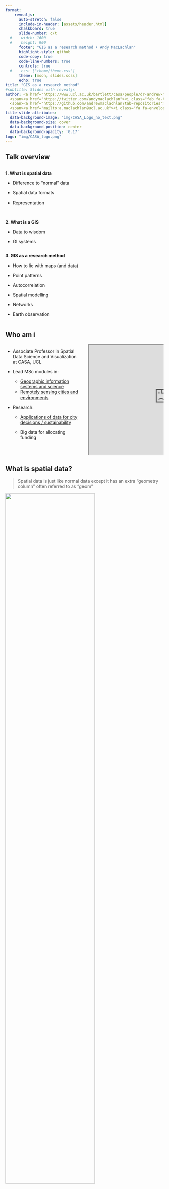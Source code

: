 ```yaml
---
format: 
    revealjs:
      auto-stretch: false
      include-in-header: [assets/header.html]
      chalkboard: true
      slide-number: c/t
  #    width: 1600
  #    height: 900
      footer: "GIS as a research method • Andy MacLachlan"
      highlight-style: github
      code-copy: true
      code-line-numbers: true
      controls: true
  #    css: ["theme/theme.css"]
      theme: [moon, slides.scss]
      echo: true
title: "GIS as a research method"
#subtitle: Slides with revealjs
author: <a href="https://www.ucl.ac.uk/bartlett/casa/people/dr-andrew-maclachlan">Andy MacLachlan</a><br> The Barlett Centre for Advanced Spatial Analysis, UCL <link rel="stylesheet" href="https://cdnjs.cloudflare.com/ajax/libs/font-awesome/5.15.3/css/all.min.css" integrity="sha512-iBBXm8fW90+nuLcSKlbmrPcLa0OT92xO1BIsZ+ywDWZCvqsWgccV3gFoRBv0z+8dLJgyAHIhR35VZc2oM/gI1w==" crossorigin="anonymous" referrerpolicy="no-referrer" /><div class="container">
  <span><a href="https://twitter.com/andymaclachlan"><i class="fab fa-twitter"></i> andymaclachlan</a></span><br><br>
  <span><a href="https://github.com/andrewmaclachlan?tab=repositories"><i class="fab fa-github"></i> andrewmaclachlan</a></span> <br><br>
  <span><a href="mailto:a.maclachlan@ucl.ac.uk"><i class="fa fa-envelope"></i> a.maclachlan@ucl.ac.uk</a></span>
title-slide-attributes:
  data-background-image: "img/CASA_Logo_no_text.png"
  data-background-size: cover
  data-background-position: center
  data-background-opacity: '0.17'
logo: "img/CASA_logo.png"
---
```


## Talk overview

::: {.column width="49%"}
**1. What is spatial data**

-   Difference to "normal" data

-   Spatial data formats

-   Representation

<br/>

**2. What is a GIS**

-   Data to wisdom

-   GI systems
:::

::: {.column width="49%"}
**3. GIS as a research method**

-   How to lie with maps (and data)

-   Point patterns

-   Autocorrelation

-   Spatial modelling

-   Networks

-   Earth observation
:::

## Who am i

::: columns
::: {.column width="50%"}
-   Associate Professor in Spatial Data Science and Visualization at CASA, UCL

-   Lead MSc modules in:

    -   [Geographic information systems and science](https://andrewmaclachlan.github.io/CASA0005repo/)
    -   [Remotely sensing cities and environments](https://andrewmaclachlan.github.io/CASA0023/)

-   Research:

    -   [Applications of data for city decisions / sustainability](https://scholar.google.co.uk/citations?user=wLrJwyQAAAAJ&hl=en&oi=sra)

    -   Big data for allocating funding
:::

::: {.column width="50%"}
```{=html}
<center><iframe width="500" height="350" src="https://andrewmaclachlan.github.io/CASA0023/" title="Quarto Documentation"></iframe></center>
```
:::
:::

## What is spatial data?

> Spatial data is just like normal data except it has an extra "geometry column" often referred to as "geom"

![](img/geometry_col.png){fig-align="center" width="75%"}

## Spatial data

::: {.column width="49%"}
Spatial data is typically an empty shape or object:

-   Grid cells / hexagons
-   Polygons
-   Lines
-   Points (e.g. restaurants)

</br>

The magic happens when we join non spatial data to spatial data
:::

::: {.column width="49%"}
![](img/spatial_data.png){fig-align="center" width="75%"}

![](img/spatial_data_2.png){fig-align="center" width="75%"}
:::

## If someone gives you some (spatial) data, what is the first thing you might ... {.center}

e.g. here is an excel file that has data on:

-   BMI
-   steps taken per day
-   location

## Plot it!

::: {.column width="49%"}
"While we teach our students the benefits of visualization, answering the specific hypothesis-driven questions did not require plotting the data. We found that very often, the students driven by specific hypotheses skipped this simple step towards a broader exploration of the data. In fact, overall, **students without a specific hypothesis were almost five times more likely to discover the gorilla when analyzing this dataset"**
:::

::: {.column width="49%"}
![](img/gorilla.png){fig-align="center" width="100%"} Yanai and Lercher (2020)
:::

## Types of spatial data: raster ('grid') Vs vector

![](img/happy_valley.jpg){fig-align="center" width="40%"}

## 

::: {.column width="49%"}
### Vector

![](img/vector_casa.png){fig-align="center" width="45%"}
:::

::: {.column width="49%"}
### Raster

![](img/raster_dubai){fig-align="center" width="45%"}
:::

## Features - vector data

Each column also has a data type

-   Text
-   Numeric?

![](img/vector_attribute.png){fig-align="center" width="40%"}

## Representing the World

::: columns
::: {.column width="49%"}
-   The earth is a 3D sphere (well, almost). It's wider than it is tall
-   In order to locate a point on the surface of a sphere, we need a set of coordinates
-   Coordinates will tell us how near to the top or bottom of the sphere we are, or how far around
-   But where do we start?
:::

::: {.column width="49%"}
![](img/3d_globe.jpg){fig-align="center" width="548"}
:::
:::

## Representing the World

::: columns
::: {.column width="49%"}
**Geographic Coordinate Reference System**

-   treats the globe as if it was a sphere divided into 360 equal parts called degrees

<br/>

**Projected Coordinate Reference System**

-   flat, two-dimensional plane (through projecting a spheroid onto a 2D surface) giving it constant lengths, angles and areas
:::

::: {.column width="49%"}
![](img/globe.png){fig-align="center" width="283"}

![Coordiante reference systems](img/projected.png){fig-align="center" width="274"}
:::
:::

## Representing the World

### What is wrong with this map?

![](img/mercator.jpg){fig-align="center" width="60%"}

## Can you make an accurate map
<br/>

<p align="center">

<iframe width="800" height="550" src="https://www.youtube.com/embed/8I_VpC6IuJs?si=TllX-Lak_RMM_D58" title="YouTube video player" frameborder="0" allow="accelerometer; autoplay; clipboard-write; encrypted-media; gyroscope; picture-in-picture; web-share" allowfullscreen>

</iframe>

</p>

## Representing the World

::: {.column width="49%"}
**Mercator:**

-   European imperialist attitude
-   Size = POWER, ethnic bias
-   Are you a sailor?

**Gall-Peters projection:**

-   Right size of countries

**South UP?**

-   Top = important
-   First known map 1154 Arab geographer Muhammad al-Idrisi

:::

::: {.column width="49%"}
![](img/gall-peters.jpg){fig-align="center" width="80%"}

![](img/Muhammad_al-Idrisi.jpg){fig-align="center" width="80%"}
:::

## 

![](img/flat_earth.png){fig-align="center" width="75%"}

## What is a GIS

We need to separate Geographic Information / Spatial Data SCIENCE from the tools we use to carry it out:

</br>

GI / SD Science is facilitated by the information systems (technologies -- hardware, software + human interaction) we use to:

-   Store (input)
-   Manipulate / Process
-   Distribute
-   Analyse
-   Retrieve (output)
-   Data / Information

## We do GI Science on the GI Systems {.center}

## Data vs information

![](img/data_wisdom.png){fig-align="center" width="80%"}

## The Canada GIS

Developed by Roger Tomlinson at UCL in 1970s

![](img/canada_GIS.png){fig-align="center" width="100%"}

## ESRI

-   From 1982, ESRI cornered the GIS market in terms of data storage, tools for Query /Processing / Manipulation / Analysis and Display / Visualisation

-   The Graphical User Interface -- GUI -- allowed non-specialists to carry out GI Science for the first time

![](img/ESRI.png){fig-align="center" width="70%"}

## QGIS (Quantum GIS)

::: {.column width="49%"}
-   Under development since 2002
-   Free & Open Source -- everything is on github!
-   Probably best GUI GIS aside from Arc
-   Connects to PostGIS database very effectively
-   Slick maps with nice default features
-   Large library of plugins for analysis
:::

::: {.column width="49%"}
![](img/QGIS){fig-align="center" width="100%"}
:::

## Programming + GIS

> "Everyone does need to learn to code. It is no longer sufficient for a GI Scientists to just work with a standard GIS interface: menus, buttons and black boxes. " Brunsdon and Comber (2020)

Comparison of 4 GWR approaches all produced the same result except the method in ArcGIS from ESRI who didn't reveal the code.

## R + Pthyon

::: {.column width="49%"}
-   Data management/ storage facilitated through connection to a range of file formats (almost any you can think of)

-   Plus a huge host of software packages for reading, writing and converting data held within these files into a format R can handle
:::

::: {.column width="49%"}
![](img/R_GIS.png){fig-align="center" width="80%"}
:::

## R + Pthyon

![](img/rayshader.png){fig-align="center" width="90%"}

## How to lie/ manipulate maps and outcomes {.center}

## What is wrong with this?

![](img/election.png){fig-align="center" width="70%"}



## What is wrong with this?

![](img/trump_result.jpg){fig-align="center" width="50%"}

## Issues

-   Polygon size does not equal population
-   Did all the people in each county vote for 1 party? NO.

Electoral college

-   Each state gets three votes
-   Remaining divided by population
-   BONUS to smaller states
-   1 vote in Wyoming = 193,000 people
-   1 vote in California = over 700,000 people

**Democrats got more votes, but lost**

## A people based map?

![](img/trump_cartogram.png){fig-align="center" width="75%"}



## Who has made our *boundary* data? {.center}

## Who has ~~made~~ manipulated our *boundary* data? {.center}

## Who has made our *boundary* data?

#### Redlining

::: columns
::: {.column width="49%"}
-   1930s -- American Home Owner's Loan Corporation -- prevent missed payments...residential security maps **based on race**
    -   People abandon areas
    -   Can't refinance
    -   Less property tax for services
    -   Social equity issues remain
    -   1968 Fair Housing Act
:::

::: {.column width="49%"}
[![Los Angeles Redlining](img/LA_redline.png)](https://dsl.richmond.edu/panorama/redlining/#loc=5/39.1/-94.58&text=downloads)
:::
:::

## Who has made our *boundary* data?

#### Gerrymandering

::: columns
::: {.column width="49%"}
Every 10 years electoral districts are re-drawn "redistricting"-- Thomas Hofeller (republican) = **PACK and CRACK**

-   PACK = put all the democrat voters in 1 district
-   CRACK = sprinkle them out so they never have majority
:::

::: {.column width="49%"}
[![Gerrymandering](img/gerrymandering.png){fig-align="center" width="254"}](https://en.wikipedia.org/wiki/Gerrymandering)
:::
:::

## 

![](img/tom_hofeller.jpg){fig-align="center" width="359"}

> "Redistricting is democracy at work" - Tom Hofeller

![](img/hofeller_files.png){fig-align="center" width="335"}

## 

![](img/district12.png){fig-align="center"}



## Urban systems science {auto-animate="true"}

## Urban systems science {auto-animate="true"}

<br/> <br/>

**Urban Systems**: Cities \[or functions within cities\] that can be considered linked together \[there is a relationship between them\]

::: {style="font-size: 150%;"}
::: center-xy
**+**
:::
:::

## Urban systems science {auto-animate="true"}

<br/> <br/>

**Urban Systems**: Cities \[or functions within cities\] that can be considered linked together \[there is a relationship between them\]

::: {style="font-size: 150%;"}
::: center-xy
**+**
:::
:::

<br/> <br/>

**Urban Science**: Urban issues and problems

## Urban systems science {auto-animate="true"}

<br/> <br/>

**Urban Systems**: Cities \[or functions within cities\] that can be considered linked together \[there is a relationship between them\]

::: {style="font-size: 150%;"}
::: center-xy
**+**
:::
:::

<br/> <br/>

**Urban Science**: Urban issues and problems

::: {style="font-size: 150%;"}
::: center-xy
**=**
:::
:::

<br/> <br/>

**Smart Cities**: networks and services are made more efficient with the use of digital solutions for the benefit of its inhabitants and business.

::: {style="font-size: 60%;"}
Source: [Smart Cities, European Comission](https://commission.europa.eu/eu-regional-and-urban-development/topics/cities-and-urban-development/city-initiatives/smart-cities_en)
:::

## How smart are cities?

<br/>

<p align="center">

<iframe width="800" height="550" src="https://www.youtube.com/embed/k5eL_al_m7Q?start=3" title="YouTube video player" frameborder="0" allow="accelerometer; autoplay; clipboard-write; encrypted-media; gyroscope; picture-in-picture; web-share" allowfullscreen>

</iframe>

</p>

## GIS applications

GIS can be applied to any field as long as there is some spatial data:

* Health

* Agriculture 

* Sustainability 

* Forestry...

* Participatory GIS

* Monitoring (social, economic, resource) changes

* Environmental management / environmental impact assessments 
  * e.g. wind turbine? 
  


## Vague concepts?

What is a forest? Conceptual vagueness of geographic concepts. 
Bennett(2001) 


![](img/ABS.png){fig-align="center" width="50%"}

##

![](img/USA.png){fig-align="center" width="50%"}

## Problematic 

![](img/development_goals.png){fig-align="center" width="50%"}

## GIS methods let us answer the question "where" is my phenomona occuring and is it random or related to another variable {.center}

## Point / continuous data

### Questions we can ask / set

</br>

#### Points


Are these points distributed in a random way or is there some sort of pattern (uniform or clustered)?

>  We should expect randomness but randomness conforms to known probability distributions

</br>


#### Spatially continuous observations (e.g. values of polygons)

How (dis)similar are our values assigned to geographic units across geographic space

## What patterns show

![](img/cholera.png){fig-align="center" width="55%"}


::: {style="font-size: 60%;"}
Something in the water: the mythology of Snow’s map of cholera. Source:[Kenneth Field](https://www.esri.com/arcgis-blog/products/arcgis-pro/mapping/something-in-the-water-the-mythology-of-snows-map-of-cholera/)
:::

## Spatial Epidemiology: Lung Cancer

::: {.column width="49%"}

![](img/Gatrell.png){fig-align="center" width="100%"}
:::

::: {.column width="49%"}


* Similar methods that we will use today - incidences of lung cancer relative to the physical envrionment - are they clustered and where?...leads to why
* are the locations of lung cancer similar?
* Does the incinerator have any influence ?

:::

## Spatial Epidemiology: Mortality

* Similar values might suggest there is something more going on
* Some sort of spatial influence
* Note the difference between spatially continuous and point data

![](img/Lorant.png){fig-align="center" width="55%"}

## Quantifying Spatial Patterns


What is fixed?


::: {.column width="49%"}

**Point Pattern Analysis**

* Properties are fixed (e.g. binary - present or not)
* Discrete objects - present or not, binary, yes or no.
* Examples: fly tipping, stop and search, blue plaques, pharmacies 

Properties fixed, but **space (location - x,y)** can vary
:::

::: {.column width="49%"}

**Spatial Autocorrelation**

* Space (e.g. the location of the spatial units - wards, boroughs etc) is fixed
* The values of the spatial units vary
* Where the values are similar we say they exhibit Spatial Autocorrelation 

Space is fixed, but **properties (values)** can vary
:::

## Examples

* Question: Are the points clustered or are they random?

* If we identify clusters what are the socio-economic characteristics ?

![](img/pharmacies.png){fig-align="center" width="60%"}

## Examples

* Question: Are the values similar between certain wards?

![](img/average_GCSE.png){fig-align="center" width="70%"}

## Spatial modelling

What are the factors that might lead to variation in Average GCSE point scores across the city?


![](img/GCSE_absence.png){fig-align="center" width="60%"}


## Spatial modelling

What are the factors that might lead to variation in Average GCSE point scores across the city?

::: {.column width="49%"}

* Dependent variable labelled y
* Residuals are the dots not on line 
* $y_i = \beta_0 + \beta_1x_i + \epsilon_i$

* $\beta_0$ is the intercept (the value of $y$ when $x = 0$ - somewhere around 370 on the graph above); 


:::

::: {.column width="49%"}
  

* $\beta_1$ is sometimes referred to as the 'slope' parameter and is simply the change in the value of $y$ for a 1 unit change in the value of $x$ (the slope of the blue line) - around -40.

* $\epsilon_i$ is a random error term sums 0 - add all of the vertical differences between the blue line and all of the residuals

:::

## Spatial regression

* Here we haven't accounted for the influence of a neighbour...

* In our model the residuals (observed-predicted) should show no pattern (or autocorrleation)...in other words they should be random!


![](img/model_errors.png){fig-align="center" width="50%"}

## Spatial regression

At this point we have several options...

**Global - single regression models**

1. lag model - we can include the value of neighboring GCSE values in the model

2. error model - we treat the errors as a nuisance but we must account for them.

**Local model**

3. Geographically weighted regression - we do lots of local regression models and get coefficients that vary over the study area.

4. Machine Learning versions = geographically weighted random forests...

## Networks / location allocation 

You are in charge of a supermarket chain and you want to open a new store

You work for a delivery company and want to locate a warehouse

In the event of an emergency call, where is the nearest fire station / ambulance / police car?

![](img/location_allocation.png){fig-align="center" width="40%"}

## Networks / location allocation 

Inputs:

* Street network (info on roads, speeds, turn restrictions)
  * Open Street Map (free, Volunteered Geographic Information data)
  * Ordnance Survey Master Map (UK national mapping agency)

* Demand points
  * Often where people live (e.g. houses or census data)

* Facilities 
  * The resource (e.g. fire station, hospital)
  
## Solver type...

What are you solving for?

* Minimize Impedance:  locate warehouses, because it can reduce the overall transportation costs of delivering goods to outlets

* Maximize Coverage: fire stations - must arrive to demand point within response time

* Maximize Capacitated Coverage: hospitals - serve demand without going over capacity

## Great...however...

food deserts’ where people are likely to pay a higher cost for their weekly food shopping and have to shop in more expensive small convenience stores with a limited stock of good value fresh products.

![](img/access_to_groceries.png){fig-align="center" width="65%"}

::: {style="font-size: 60%;"}
The E-food Desert Index (EFDI) is a composite index which measures accessibility to groceries. Source:[Trust for London](https://trustforlondon.org.uk/data/e-food-desert-index/)
:::

## More poweful analysis 

Instead of just using the network we can now combine public transport, elevation, use timetables and set parameters such as maximum waiting time using **R5R**


![](img/londonse-kings-cross-hex.png){fig-align="center" width="50%"}

::: {style="font-size: 60%;"}
R5R example. Source:[Duncan Smith](https://citygeographics.org/r5r-workshop/)
:::

## Cost distance analysis

Not all countries (e.g. developing countries) will have data on transport, networks and facilities.

**Question:** The World Bank wanted to determine how many people in rural Tanzania had access to a water point within 30 minutes. 

Data:

* Landcover from Global Human Settlement
* Water points from World Bank
* Friction surface from Malaria Atlas (the cost to travel across the cell)
* 100m population data from World Pop
* Tanzania outline from GADM 

## Cost distance analysis

::: {.column width="49%"}

![](img/cell_WP.png){fig-align="center" width="100%"}

:::

::: {.column width="49%"}

![](img/LGA_WP.png){fig-align="center" width="75%"}
:::


## Earth Observation 1

::: {.column width="49%"}

* Leonardo Brito became chief of police at the Police Specialized in Crimes Against the Environment (DEMA) in Brazil’s Amapá stated, he noticed that the department hardly ever investigated environmental crimes

* 2 employees, two vehicles, a boat and a drone, which collects only 20 minutes of footage at a time, to patrol an area of forest the size of Nepal.

:::

::: {.column width="49%"}

![](img/Environmental-chief-police-Dema-Amapá-Leonardo-Brito.-Image-by-Dema-AP-1.jpg){fig-align="center" width="381"}

::: 

## Earth Observation 1

> Brito said that since they starting using the app, Amapá’s environmental police have been able to detect 5,000 areas of deforestation in the state, both legal and illegal. He adds that every day he sees new locations to add to the ever-growing list.




**Trying to clear small patches to avoid detection!**


![](img/drone02.png){fig-align="center" width="381"}


## Earth Observation 2


#### Fremantle Woolstore, Western Australia

::: columns
::: {.column width="49%"}
![](img/woolstore.png){fig-align="center" width="381"}

![](img/woolstore_2.png){fig-align="center" width="385"}
:::

::: {.column width="49%"}
![](img/woolstore_3.png){fig-align="center" width="399"}
:::
:::

## An example....UHI

<br/>

![](img/woolstore_plans.png){fig-align="center" width="75%"}

## Data

![](img/UHI_data.jpg){fig-align="center" width="75%"}


## Models

![](img/UHI_image_model.jpg){fig-align="center" width="50%"}


## Scenarios

Ran 4 scenarios:

::: columns
::: {.column width="49%"}
1.  **Original** (existing) development (from satellite imagery)
2.  Proposed redevelopment as in **the plan**
3.  Proposed redevelopment **removing trees**
4.  Proposed redevelopment with trees **covering the hottest pixels**
:::

::: {.column width="49%"}
![](img/woolstore_analysis.png){fig-align="center" width="1000"}
:::
:::

## Policy

![](img/UHI_policy.jpg){fig-align="center" width="75%"}


## The future: Big Data {.center}

## Big data {.center}

> Big geospatial data include datasets that are too large to be processed using **traditional GIS tools**

::: {style="font-size: 60%;"}
Source: [GIS Harvard](https://gis.harvard.edu/gis-data-science-big-data-workstream-cga)
:::

## Why are they large?

**Raster**

-   Landsat satellite data: 400 scenes of Earth a day, revising each location every 16 days

    -   Each scene is about 1GB
    -   We'd used Google Earth Engine - not considered here

**Vector**

-   New York City Taxi and Limousine Commission (TLC) all records from Yellow and Green Cabs

    -   150GB, 1.2 billion records

-   Open Street Map

    -   1764.5GB when uncompressed

## What can we do about it?

#### Parquet files

-   We are moving from row based storage **to column based**

-   About 50x faster than a .csv

-   It groups our data.

    -   For example a row group size of 2, puts rows all the data from 1 and 2 next to each other **then** we have 3! = GROUPS or PARTITION

    -   If we have large data this means we can skip groups we don't need

![](img/parquet-logo.png){fig-align="center" width="187"}

## 

[![Demystifying the Parquet File Format](img/storage.png){fig-align="center" width="2000"}](https://towardsdatascience.com/demystifying-the-parquet-file-format-13adb0206705)

## 

[![New York City Taxi and Limousine Commission (TLC) all records from Yellow and Green Cabs](img/cab_data.png){fig-align="center" width="75%"}](https://www.nyc.gov/site/tlc/about/tlc-trip-record-data.pag)

## Concepts

-   You may come across **Arrow** - this is an in-memory format, **Parquet** is a storage format

 

-   In the R for Data Science book a 9BG `.csv` is queried in

    -   11 seconds for standard code
    -   0.063 seconds using a parquet file! 100x faster

## We can go faster!

<br/>

![](img/duck.jpg){fig-align="center" width="50%"}

## DuckDB

-   Database management system

-   Columnar data

-   No installation

-   Convert our Parquet file to DuckDB and back again!

```r
to_duckdb() 
to_arrow()
```

> Regarding performance, parquet is 717 times faster than the same query on a csv file, and duckdb is 2808 times faster.

::: {style="font-size: 60%;"}
Source: [Christophe Nicault](https://www.christophenicault.com/post/large_dataframe_arrow_duckdb/)
:::

## Notes

-   All (parquet and DuckDB) make sure of `dplyr` ! `select()`, `filter()`, `groupby()` = direct integration with R

-   Currently the **support for spatial data** is very limited

-   [sfarrow](https://wcjochem.github.io/sfarrow/articles/example_sfarrow.html) - can load and query the data but can't do any analysis!

## Postgres

![](img/Postgresql_elephant.svg.png){height="300px" fig-align="center"}

## Postgres = object-relational database

[![DVD Rental Model](img/dvd-rental-sample-database-diagram.png){fig-align="center" width="38%"}](https://www.postgresqltutorial.com/postgresql-getting-started/postgresql-sample-database/)

## PostgreSQL has a PostGIS extention {.center}

## This allows the "geometry" column and spatial quieres {auto-animate="true"}

#### Making random points in polygons

![](img/random_points.png){fig-align="center" width="28%"}

5 million random points

-   QGIS = 226 seconds
-   PostGIS = 18 seconds

::: {style="font-size: 60%;"}
Source: [Why should you care about PostGIS? --- A gentle introduction to spatial databases](https://medium.com/@tjukanov/why-should-you-care-about-postgis-a-gentle-introduction-to-spatial-databases-9eccd26bc42b)
:::

## PostGIS

<br/>

![](img/PostGIS_logo.png){height="300px" fig-align="center"}

## Starting

-   Despite all these tools we must start with the basics.

-   Often this is in Quantum GIS (free) or ArcMap(\$)

![](img/QGIS.png){fig-align="center" width="558"}


## Conclusion

-   It is essential to use data to inform decisions...BUT we must develop a **critical awareness** of:

    -   How the data has been created
    -   How the boundary data has been created
    -   What **the agenda** was for collecting the data

-   Almost any data can be spatial

-   We must recognize that:

    -   Data is a **snapshot / sample** of the population
    -   Analysis attempts to **model the world** - it is *never* perfect.

> Scientists must have a say in the future of cities, McPhearson 2016
